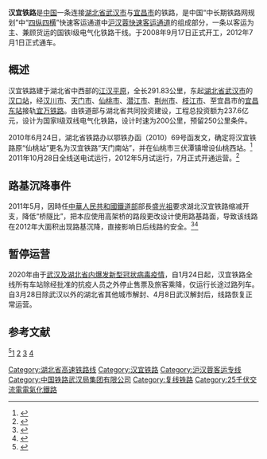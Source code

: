 {{about|沪汉蓉快速客运通道的组成部分|沪渝蓉高速铁路武汉至宜昌段|汉宜高速铁路}}
{{Infobox rail system-route
|rail_name=汉宜铁路
|other_name=宁蓉线汉宜段<!-- 改内容请提供并替换来源！ --><ref>中国铁路总公司关于宁蓉线肥东至长安集段开办旅客运输初期运营有关事项的通知. 铁路客货运输专刊, 2014, (6): 2-5</ref>
|banner_color=blue
|sec_banner_color=
|logo_filename=
|image_width=250px
|logo_bgcolor=
|logo_note=
|image =
|imagesize=300px
|caption=
|system_map=
|mapimage_width=200px
|map_bgcolor=
|locale={{CHNML}}
|service_type=客运为主，兼顾货运
|start=[[汉口站|汉口]]<br />[[宜昌东站|宜昌东]]
|begin_operation=
|end_operation=
|operation_note=
|system_length=291.83 km
|length_in_operation=
|total_length=
|status=使用中
|line_title=线路
|lines=[[双线铁路|双线]]
|stations=8个 
|route_title=线路
|main_route=
|secondary_route=
|branch_route=
|standard=I级铁路
|main_stations=[[汉口站|汉口站]]、[[宜昌东站|宜昌东站]]
|ridership=
|fleet_size=8节编组、16节编组
|max_speed=200 km/h
|track_gauge={{standard gauge}}（[[标准轨|标准轨]]）
|distance_between_mainlines=
|min_radius=5500m（一般）<br />4500m（困难）
|max_grade=6‰
|block_signal=自动闭塞
|electrified=[[接触网供电|接触网供电]]：50Hz 25,000V
|depot=
|operator=[[武汉局集团|武汉局集团]]
|franchise=
|hq=
|key_person=
|website=
|route_map=
{{模板:沪汉蓉快速客运通道RDT/汉宜铁路}}
}}

'''汉宜铁路'''是[[中国|中国]]一条连接[[湖北省|湖北省]][[武汉市|武汉市]]与[[宜昌市|宜昌市]]的铁路，是中国“中长期铁路网规划”中“[[中国高速铁路#“四纵四横”客运专线|四纵四横]]”快速客运通道中[[沪汉蓉快速客运通道|沪汉蓉快速客运通道]]的组成部分，一条以客运为主、兼顾货运的国铁I级电气化铁路干线。于2008年9月17日正式开工，2012年7月1日正式通车。

== 概述 ==
汉宜铁路建于湖北省中西部的[[江汉平原|江汉平原]]，全长291.83公里，东起[[湖北省|湖北省]][[武汉市|武汉市]]的[[汉口站|汉口站]]，经[[汉川市|汉川市]]、[[天门市|天门市]]、[[仙桃市|仙桃市]]、[[潜江市|潜江市]]、[[荆州市|荆州市]]、[[枝江市|枝江市]]、至宜昌市的[[宜昌东站|宜昌东站]]接轨[[宜万铁路|宜万铁路]]。由铁道部与湖北省共同投资建设，工程总投资额为237.6亿元，设计为国家I级双线电气化铁路，设计时速为200公里，预留250公里条件。

2010年6月24日，湖北省铁路办以鄂铁办函（2010）69号函发文，确定将汉宜铁路原“仙桃站”更名为汉宜铁路“天门南站”，并在仙桃市三伏潭镇增设仙桃西站。<ref>{{cite news|title=汉宜铁路客运专线将增设仙桃西站|url=http://news.chineserailways.com/HTML/16/201009/20100915092147.html|accessdate=2012-04-22|archive-date=2010-11-14|archive-url=https://web.archive.org/web/20101114200053/http://news.chineserailways.com/Html/16/201009/20100915092147.html|dead-url=yes}}</ref> 2011年10月28日全线送电试运行，2012年5月试运行，7月正式开通运营。<ref>{{Cite web |url=http://www.chnrailway.com/news/20091119/200911191130434123767.shtml |title=中华铁道网 <详解>汉宜铁路建设历程 |access-date=2010-05-05 |archive-date=2020-04-28 |archive-url=https://web.archive.org/web/20200428205209/https://www.chnrailway.com/news/20091119/200911191130434123767.shtml |dead-url=no }}</ref>

== 路基沉降事件 ==
2011年5月，因時任[[中華人民共和國鐵道部|中華人民共和國鐵道部]]部長[[盛光祖|盛光祖]]要求湖北汉宜铁路缩减开支，降低“桥隧比”，把本应使用高架桥的路段更改设计使用路基路面，导致该线路在2012年大面积出现路基沉降，直接影响日后线路的安全。<ref name="铁路投资资金缩水 湖北多个铁路项目工期有变">{{cite web| url=http://www.hb.xinhuanet.com/newscenter/2011-05/05/content_22691014.htm| title=铁路投资资金缩水 湖北多个铁路项目工期有变| accessdate=2012-03-16| deadurl=yes| archiveurl=https://web.archive.org/web/20120522205545/http://www.hb.xinhuanet.com/newscenter/2011-05/05/content_22691014.htm| archivedate=2012-05-22}}</ref><ref name="汉宜高铁疑缩减开支桥改路致潜江段3成路基沉降">{{cite web | url=http://ctdsw.cnhubei.com/cnews/jcgd/201203/t2005632.shtml | title=汉宜高铁疑缩减开支桥改路致潜江段3成路基沉降 | accessdate=2012-03-16 }}{{dead link|date=2018年1月 |bot=InternetArchiveBot |fix-attempted=yes }}</ref>

== 暂停运营 ==
2020年由于[[2019冠状病毒病疫情|武汉及湖北省内爆发新型冠状病毒疫情]]，自1月24日起，汉宜铁路全线所有车站除经批准的抗疫人员之外停止售票及旅客乘降，仅运行长途过路列车。自3月28日除武汉以外的湖北省其他城市解封、4月8日武汉解封后，线路恢复正常运营。

== 参考文献 ==
{{Reflist}}
<ref>{{Cite web|title=湖北“舍近求远高铁站”或成历史|url=http://www.xinhuanet.com/mrdx/2017-08/28/c_136560736.htm|accessdate=2019-10-30|author=|date=2017-08-28|format=|publisher=[[新华社|新华社]]|language=|archive-date=2019-10-30|archive-url=https://web.archive.org/web/20191030021811/http://www.xinhuanet.com/mrdx/2017-08/28/c_136560736.htm|dead-url=no}}</ref>[http://www.peoplerail.com/rail/show-478-80405-1.html] {{Wayback|url=http://www.peoplerail.com/rail/show-478-80405-1.html |date=20200825015442 }}[http://www.peoplerail.com/rail/show-1811-83788-1.html] {{Wayback|url=http://www.peoplerail.com/rail/show-1811-83788-1.html |date=20200825015446 }}[http://www.peoplerail.com/rail/show-1810-268814-1.html] {{Wayback|url=http://www.peoplerail.com/rail/show-1810-268814-1.html |date=20200825015451 }}[http://www.peoplerail.com/rmtd2016/content/2017-09/04/content_30964.htm] {{Wayback|url=http://www.peoplerail.com/rmtd2016/content/2017-09/04/content_30964.htm |date=20200825015456 }}

{{汉宜铁路|nocat}}
{{中国高速铁路}}
{{中国铁路}}

[[Category:湖北省高速铁路线|Category:湖北省高速铁路线]]
[[Category:汉宜铁路|Category:汉宜铁路]]
[[Category:沪汉蓉客运专线|Category:沪汉蓉客运专线]]
[[Category:中国铁路武汉局集团有限公司|Category:中国铁路武汉局集团有限公司]]
[[Category:复线铁路|Category:复线铁路]]
[[Category:25千伏交流電電氣化鐵路|Category:25千伏交流電電氣化鐵路]]